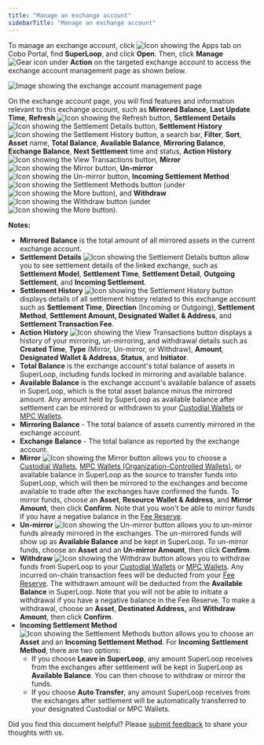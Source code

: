 ```yaml
---
title: "Manage an exchange account"
sidebarTitle: "Manage an exchange account"
---
```


To manage an exchange account, click <img src="/en/images/common/icon_apps.svg" className="icon" alt="Icon showing the Apps tab"/> on Cobo Portal, find **SuperLoop**, and click **Open**. Then, click **Manage** <img src="/en/images/common/icon_advanced.svg" className="icon" alt="Gear icon"/> under **Action** on the targeted exchange account to access the exchange account management page as shown below.

<img src="/en/images/portal-apps/superloop/manage-exchange-account.svg" className="screenshot_full_screen" alt="Image showing the exchange account management page" />

On the exchange account page, you will find features and information relevant to this exchange account, such as **Mirrored Balance**, **Last Update Time**, **Refresh** <img src="/en/images/common/icon_refresh.svg" className="icon" alt="Icon showing the Refresh button"/>, **Settlement Details** <img src="/en/images/common/icon_settlement_details.svg" className="icon" alt="Icon showing the Settlement Details button"/>, **Settlement History** <img src="/en/images/common/icon_settlement_history.svg" className="icon" alt="Icon showing the Settlement History button"/>, a search bar, **Filter**, **Sort**, **Asset** name, **Total Balance**, **Available Balance**, **Mirroring Balance**, **Exchange Balance**, **Next Settlement** time and status, **Action History** <img src="/en/images/common/icon_view_transactions.svg" className="icon" alt="Icon showing the View Transactions button"/>, **Mirror** <img src="/en/images/common/icon_mirror.svg" className="icon" alt="Icon showing the Mirror button"/>, **Un-mirror** <img src="/en/images/common/icon_unmirror.svg" className="icon" alt="Icon showing the Un-mirror button"/>, **Incoming Settlement Method** <img src="/en/images/common/icon_settlement_methods.svg" className="icon" alt="Icon showing the Settlement Methods button"/> (under <img src="/en/images/common/icon_more.svg" className="icon" alt="Icon showing the More button"/>), and **Withdraw** <img src="/en/images/common/icon_withdraw.svg" className="icon" alt="Icon showing the Withdraw button"/> (under <img src="/en/images/common/icon_more.svg" className="icon" alt="Icon showing the More button"/>).

**Notes:**
- **Mirrored Balance** is the total amount of all mirrored assets in the current exchange account.
- **Settlement Details** <img src="/en/images/common/icon_settlement_details.svg" className="icon" alt="Icon showing the Settlement Details button"/> allow you to see settlement details of the linked exchange, such as **Settlement Model**, **Settlement Time**, **Settlement Detail**, **Outgoing Settlement**, and **Incoming Settlement**.
- **Settlement History** <img src="/en/images/common/icon_settlement_history.svg" className="icon" alt="Icon showing the Settlement History button"/> displays details of all settlement history related to this exchange account such as **Settlement Time**, **Direction** (Incoming or Outgoing), **Settlement Method**, **Settlement Amount, Designated Wallet & Address**, and **Settlement Transaction Fee**.
- **Action History** <img src="/en/images/common/icon_view_transactions.svg" className="icon" alt="Icon showing the View Transactions button"/> displays a history of your mirroring, un-mirroring, and withdrawal details such as **Created Time**, **Type** (Mirror, Un-mirror, or Withdraw), **Amount**, **Designated Wallet & Address**, **Status**, and **Initiator**.
- **Total Balance** is the exchange account's total balance of assets in SuperLoop, including funds locked in mirroring and available balance.
- **Available Balance** is the exchange account's available balance of assets in SuperLoop, which is the total asset balance minus the mirrored amount. Any amount held by SuperLoop as available balance after settlement can be mirrored or withdrawn to your [Custodial Wallets](/en/portal/custodial-wallets/introduction) or [MPC Wallets](/en/portal/mpc-wallets/introduction).
- **Mirroring Balance** - The total balance of assets currently mirrored in the exchange account.
- **Exchange Balance** - The total balance as reported by the exchange account.
- **Mirror** <img src="/en/images/common/icon_mirror.svg" className="icon" alt="Icon showing the Mirror button"/> allows you to choose a [Custodial Wallets](/en/portal/custodial-wallets/introduction), [MPC Wallets (Organization-Controlled Wallets)](/en/portal/mpc-wallets/ocw/introduction), or available balance in SuperLoop as the source to transfer funds into SuperLoop, which will then be mirrored to the exchanges and become available to trade after the exchanges have confirmed the funds. To mirror funds, choose an **Asset**, **Resource Wallet & Address**, and **Mirror Amount**, then click **Confirm**. Note that you won't be able to mirror funds if you have a negative balance in the [Fee Reserve](/en/apps/superloop/manage-fee-reserve).
- **Un-mirror** <img src="/en/images/common/icon_unmirror.svg" className="icon" alt="Icon showing the Un-mirror button"/> allows you to un-mirror funds already mirrored in the exchanges. The un-mirrored funds will show up as **Available Balance** and be kept in SuperLoop. To un-mirror funds, choose an **Asset** and an **Un-mirror Amount**, then click **Confirm**.
- **Withdraw** <img src="/en/images/common/icon_withdraw.svg" className="icon" alt="Icon showing the Withdraw button"/> allows you to withdraw funds from SuperLoop to your [Custodial Wallets](/en/portal/custodial-wallets/introduction) or [MPC Wallets](/en/portal/mpc-wallets/introduction). Any incurred on-chain transaction fees will be deducted from your [Fee Reserve](/en/apps/superloop/manage-fee-reserve). The withdrawn amount will be deducted from the **Available Balance** in SuperLoop. Note that you will not be able to initiate a withdrawal if you have a negative balance in the Fee Reserve. To make a withdrawal, choose an **Asset**, **Destinated Address,** and **Withdraw Amount**, then click **Confirm**.
- **Incoming Settlement Method** <img src="/en/images/common/icon_settlement_methods.svg" className="icon" alt="Icon showing the Settlement Methods button"/> allows you to choose an **Asset** and an **Incoming Settlement Method**. For **Incoming Settlement Method**, there are two options:
    - If you choose **Leave in SuperLoop**, any amount SuperLoop receives from the exchanges after settlement will be kept in SuperLoop as **Available Balance**. You can then choose to withdraw or mirror the funds.
    - If you choose **Auto Transfer**, any amount SuperLoop receives from the exchanges after settlement will be automatically transferred to your designated Custodial or MPC Wallets.


<Tip>Did you find this document helpful? Please [submit feedback](https://forms.zohopublic.com/cobo/form/DocumentFeedbackForm/formperma/QvLOhxJv1_JMsJ-1dleZ8Itb_7rzN-LtgvsDdxosoVI) to share your thoughts with us.</Tip>
